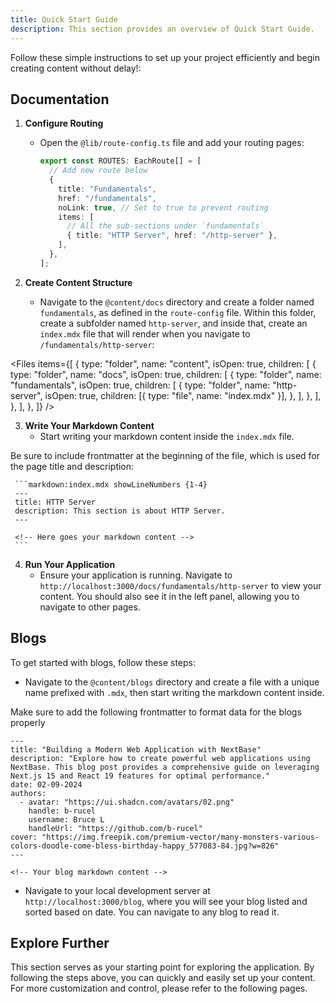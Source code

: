 ```yaml
---
title: Quick Start Guide
description: This section provides an overview of Quick Start Guide.
---
```


Follow these simple instructions to set up your project efficiently and begin creating content without delay!:

## Documentation

1. **Configure Routing**

   - Open the `@lib/route-config.ts` file and add your routing pages:

   
     ```typescript:route-config.ts
     export const ROUTES: EachRoute[] = [
       // Add new route below
       {
         title: "Fundamentals",
         href: "/fundamentals",
         noLink: true, // Set to true to prevent routing
         items: [
           // All the sub-sections under `fundamentals`
           { title: "HTTP Server", href: "/http-server" },
         ],
       },
     ];
     ```

2. **Create Content Structure**

   - Navigate to the `@content/docs` directory and create a folder named `fundamentals`, as defined in the `route-config` file. Within this folder, create a subfolder named `http-server`, and inside that, create an `index.mdx` file that will render when you navigate to `/fundamentals/http-server`:

<Files
  items={[
    {
      type: "folder",
      name: "content",
      isOpen: true,
      children: [
        {
          type: "folder",
          name: "docs",
          isOpen: true,
          children: [
            {
              type: "folder",
              name: "fundamentals",
              isOpen: true,
              children: [
                {
                  type: "folder",
                  name: "http-server",
                  isOpen: true,
                  children: [{ type: "file", name: "index.mdx" }],
                },
              ],
            },
          ],
        },
      ],
    },
  ]}
/>


3. **Write Your Markdown Content**
   - Start writing your markdown content inside the `index.mdx` file.

<Note type="warning">
  Be sure to include frontmatter at the beginning of the file, which is used for
  the page title and description:
</Note>

     ```markdown:index.mdx showLineNumbers {1-4}
     ---
     title: HTTP Server
     description: This section is about HTTP Server.
     ---

     <!-- Here goes your markdown content -->
     ```

4. **Run Your Application**
   - Ensure your application is running. Navigate to `http://localhost:3000/docs/fundamentals/http-server` to view your content. You should also see it in the left panel, allowing you to navigate to other pages.

## Blogs

To get started with blogs, follow these steps:

- Navigate to the `@content/blogs` directory and create a file with a unique name prefixed with `.mdx`, then start writing the markdown content inside.

<Note type="warning">
  Make sure to add the following frontmatter to format data for the blogs
  properly
</Note>

```markdown:blog-name.mdx
---
title: "Building a Modern Web Application with NextBase"
description: "Explore how to create powerful web applications using NextBase. This blog post provides a comprehensive guide on leveraging Next.js 15 and React 19 features for optimal performance."
date: 02-09-2024
authors:
  - avatar: "https://ui.shadcn.com/avatars/02.png"
    handle: b-rucel
    username: Bruce L
    handleUrl: "https://github.com/b-rucel"
cover: "https://img.freepik.com/premium-vector/many-monsters-various-colors-doodle-come-bless-birthday-happy_577083-84.jpg?w=826"
---

<!-- Your blog markdown content -->
```

- Navigate to your local development server at `http://localhost:3000/blog`, where you will see your blog listed and sorted based on date. You can navigate to any blog to read it.

## Explore Further

This section serves as your starting point for exploring the application. By following the steps above, you can quickly and easily set up your content. For more customization and control, please refer to the following pages.
